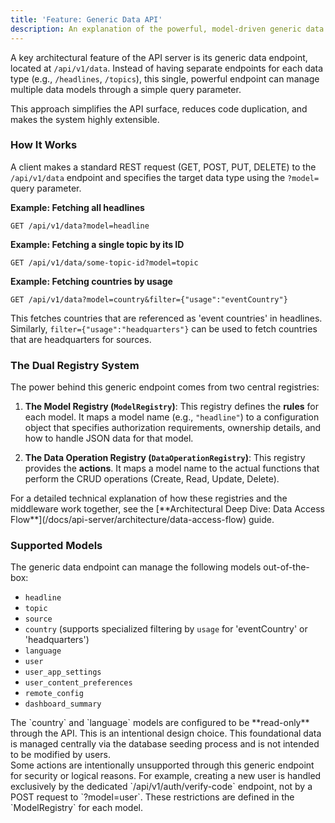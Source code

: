 ```yaml
---
title: 'Feature: Generic Data API'
description: An explanation of the powerful, model-driven generic data endpoint for managing all application content.
---
```



A key architectural feature of the API server is its generic data endpoint, located at `/api/v1/data`. Instead of having separate endpoints for each data type (e.g., `/headlines`, `/topics`), this single, powerful endpoint can manage multiple data models through a simple query parameter.

This approach simplifies the API surface, reduces code duplication, and makes the system highly extensible.

### How It Works

A client makes a standard REST request (GET, POST, PUT, DELETE) to the `/api/v1/data` endpoint and specifies the target data type using the `?model=` query parameter.

**Example: Fetching all headlines**
```http
GET /api/v1/data?model=headline
```

**Example: Fetching a single topic by its ID**
```http
GET /api/v1/data/some-topic-id?model=topic
```

**Example: Fetching countries by usage**
```http
GET /api/v1/data?model=country&filter={"usage":"eventCountry"}
```
This fetches countries that are referenced as 'event countries' in headlines. Similarly, `filter={"usage":"headquarters"}` can be used to fetch countries that are headquarters for sources.

### The Dual Registry System

The power behind this generic endpoint comes from two central registries:

1.  **The Model Registry (`ModelRegistry`)**: This registry defines the **rules** for each model. It maps a model name (e.g., `"headline"`) to a configuration object that specifies authorization requirements, ownership details, and how to handle JSON data for that model.

2.  **The Data Operation Registry (`DataOperationRegistry`)**: This registry provides the **actions**. It maps a model name to the actual functions that perform the CRUD operations (Create, Read, Update, Delete).

<Aside type="tip">
For a detailed technical explanation of how these registries and the middleware work together, see the [**Architectural Deep Dive: Data Access Flow**](/docs/api-server/architecture/data-access-flow) guide.
</Aside>

### Supported Models

The generic data endpoint can manage the following models out-of-the-box:
-   `headline`
-   `topic`
-   `source`
-   `country` (supports specialized filtering by `usage` for 'eventCountry' or 'headquarters')
-   `language`
-   `user`
-   `user_app_settings`
-   `user_content_preferences`
-   `remote_config`
-   `dashboard_summary`

<Aside type="caution" title="Read-Only Models">
The `country` and `language` models are configured to be **read-only** through the API. This is an intentional design choice. This foundational data is managed centrally via the database seeding process and is not intended to be modified by users.
</Aside>

<Aside type="note">
Some actions are intentionally unsupported through this generic endpoint for security or logical reasons. For example, creating a new user is handled exclusively by the dedicated `/api/v1/auth/verify-code` endpoint, not by a POST request to `?model=user`. These restrictions are defined in the `ModelRegistry` for each model.
</Aside>
